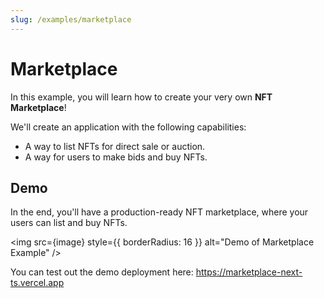```yaml
---
slug: /examples/marketplace
---
```



# Marketplace

In this example, you will learn how to create your very own **NFT Marketplace**!

We'll create an application with the following capabilities:

- A way to list NFTs for direct sale or auction.
- A way for users to make bids and buy NFTs.

## Demo

In the end, you'll have a production-ready NFT marketplace, where your users can list and buy NFTs.

<img
  src={image}
  style={{ borderRadius: 16 }}
  alt="Demo of Marketplace Example"
/>

You can test out the demo deployment here: https://marketplace-next-ts.vercel.app

